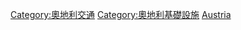 {{Portal|奧地利}}
{{Commons category|Transport infrastructure in Austria}}

[[Category:奧地利交通|Category:奧地利交通]]
[[Category:奧地利基礎設施|Category:奧地利基礎設施]]
[[Category:歐洲各國交通基礎設施|Austria]]